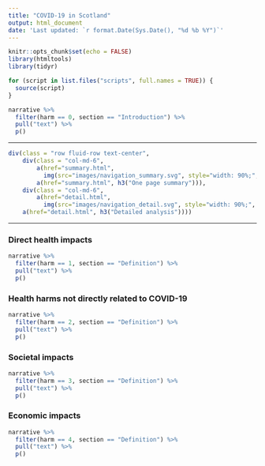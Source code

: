 ---
title: "COVID-19 in Scotland"
output: html_document
date: 'Last updated: `r format.Date(Sys.Date(), "%d %b %Y")`'
---

```{r setup, include=FALSE}
knitr::opts_chunk$set(echo = FALSE)
library(htmltools)
library(tidyr)

for (script in list.files("scripts", full.names = TRUE)) {
  source(script)
}
```


```{r}
narrative %>% 
  filter(harm == 0, section == "Introduction") %>% 
  pull("text") %>% 
  p()
```

***

```{r}
div(class = "row fluid-row text-center",
    div(class = "col-md-6",
        a(href="summary.html",
          img(src="images/navigation_summary.svg", style="width: 90%;", alt="The four harms of Covid-19: direct health, indirect health, society, economy")),
        a(href="summary.html", h3("One page summary"))),
    div(class = "col-md-6",
        a(href="detail.html",
          img(src="images/navigation_detail.svg", style="width: 90%;", alt="A rough sketch of a chart and text")),
    a(href="detail.html", h3("Detailed analysis"))))
```

***

### Direct health impacts
```{r}
narrative %>% 
  filter(harm == 1, section == "Definition") %>% 
  pull("text") %>% 
  p()
```

### Health harms not directly related to COVID-19
```{r}
narrative %>% 
  filter(harm == 2, section == "Definition") %>% 
  pull("text") %>% 
  p()
```

### Societal impacts
```{r}
narrative %>% 
  filter(harm == 3, section == "Definition") %>% 
  pull("text") %>% 
  p()
```

### Economic impacts
```{r}
narrative %>% 
  filter(harm == 4, section == "Definition") %>% 
  pull("text") %>% 
  p()
```
